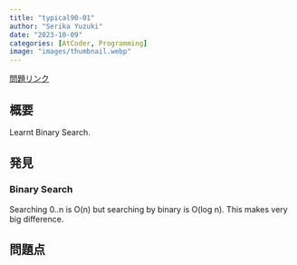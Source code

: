 ```yaml
---
title: "typical90-01"
author: "Serika Yuzuki"
date: "2023-10-09"
categories: [AtCoder, Programming]
image: "images/thumbnail.webp"
---
```


[問題リンク](https://atcoder.jp/contests/typical90/tasks/typical90_a)

## 概要

Learnt Binary Search.

## 発見

### Binary Search

Searching 0..n is O(n) but searching by binary is O(log n).
This makes very big difference.

## 問題点